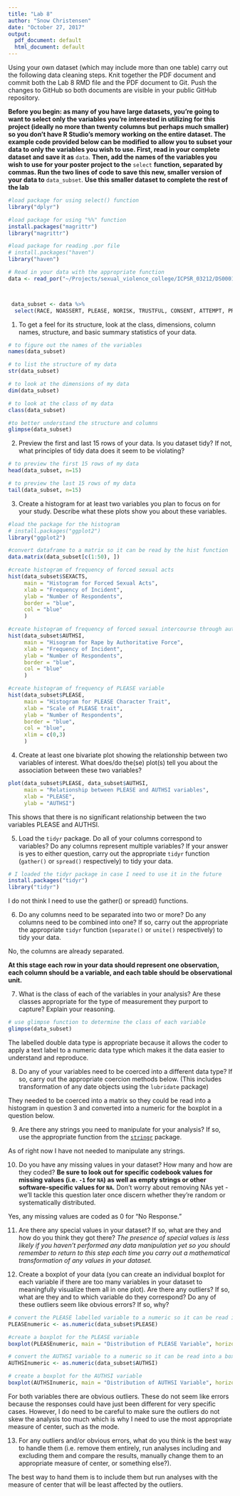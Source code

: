 ```yaml
---
title: "Lab 8"
author: "Snow Christensen"
date: "October 27, 2017"
output:
  pdf_document: default
  html_document: default
---
```


Using your own dataset (which may include more than one table) carry out the following data cleaning steps. Knit together the PDF document and commit both the Lab 8 RMD file and the PDF document to Git. Push the changes to GitHub so both documents are visible in your public GitHub repository. 

**Before you begin: as many of you have large datasets, you're going to want to select only the variables you're interested in utilizing for this project (ideally no more than twenty columns but perhaps much smaller) so you don't have R Studio's memory working on the entire dataset. The example code provided below can be modified to allow you to subset your data to only the variables you wish to use. First, read in your complete dataset and save it as** `data`. **Then, add the names of the variables you wish to use for your poster project to the** `select` **function, separated by commas. Run the two lines of code to save this new, smaller version of your data to** `data_subset`. **Use this smaller dataset to complete the rest of the lab**

```r
#load package for using select() function
library("dplyr")

#load package for using "%%" function
install.packages("magrittr")
library("magrittr")

#load package for reading .por file
# install.packages("haven")
library("haven")

# Read in your data with the appropriate function
data <- read_por("~/Projects/sexual_violence_college/ICPSR_03212/DS0001/03212-0001-Data.por")



 data_subset <- data %>%
  select(RACE, NOASSERT, PLEASE, NORISK, TRUSTFUL, CONSENT, ATTEMPT, PRESSSI, AUTHSI, SEXACTS) 
```


1. To get a feel for its structure, look at the class, dimensions, column names, structure, and basic summary statistics of your data.
```r
# to figure out the names of the variables
names(data_subset)

# to list the structure of my data
str(data_subset)

# to look at the dimensions of my data
dim(data_subset)

# to look at the class of my data
class(data_subset)

#to better understand the structure and columns
glimpse(data_subset)


```


2. Preview the first and last 15 rows of your data. Is you dataset tidy? If not, what principles of tidy data does it seem to be violating?

```R
# to preview the first 15 rows of my data
head(data_subset, n=15)

# to preview the last 15 rows of my data
tail(data_subset, n=15)

```


3. Create a histogram for at least two variables you plan to focus on for your study. Describe what these plots show you about these variables. 
```R
#load the package for the histogram
# install.packages("ggplot2")
library("ggplot2")

#convert dataframe to a matrix so it can be read by the hist function
data.matrix(data_subset[c(1:50), ])

#create histogram of frequency of forced sexual acts
hist(data_subset$SEXACTS,
     main = "Histogram for Forced Sexual Acts",
     xlab = "Frequency of Incident",
     ylab = "Number of Respondents",
     border = "blue",
     col = "blue"
     )

#create histogram of frequency of forced sexual intercourse through authority
hist(data_subset$AUTHSI,
     main = "Hisogram for Rape by Authoritative Force",
     xlab = "Frequency of Incident",
     ylab = "Number of Respondents",
     border = "blue",
     col = "blue"
     )

#create histogram of frequency of PLEASE variable
hist(data_subset$PLEASE,
     main = "Histogram for PLEASE Character Trait",
     xlab = "Scale of PLEASE trait",
     ylab = "Number of Respondents",
     border = "blue",
     col = "blue",
     xlim = c(0,3)
     )

```


4. Create at least one bivariate plot showing the relationship between two variables of interest. What does/do the(se) plot(s) tell you about the association between these two variables?
```r
plot(data_subset$PLEASE, data_subset$AUTHSI,
     main = "Relationship between PLEASE and AUTHSI variables",
     xlab = "PLEASE",
     ylab = "AUTHSI")
```

This shows that there is no significant relationship between the two variables PLEASE and AUTHSI.

5. Load the `tidyr` package. Do all of your columns correspond to variables? Do any columns represent multiple variables? If your answer is yes to either question, carry out the appropriate `tidyr` function (`gather()` or `spread()` respectively) to tidy your data. 

```r
# I loaded the tidyr package in case I need to use it in the future
install.packages("tidyr")
library("tidyr")
```
I do not think I need to use the gather() or spread() functions.

6. Do any columns need to be separated into two or more? Do any columns need to be combined into one? If so, carry out the appropriate the appropriate `tidyr` function (`separate()` or `unite()` respectively) to tidy your data.  

No, the columns are already separated.

**At this stage each row in your data should represent one observation, each column should be a variable, and each table should be observational unit.** 

7. What is the class of each of the variables in your analysis? Are these classes appropriate for the type of measurement they purport to capture? Explain your reasoning. 

```r

# use glimpse function to determine the class of each variable
glimpse(data_subset)

```
The labelled double data type is appropriate because it allows the coder to apply a text label to a numeric data type which makes it the data easier to understand and reproduce. 

8. Do any of your variables need to be coerced into a different data type? If so, carry out the appropriate coercion methods below. (This includes transformation of any date objects using the `lubridate` package)

They needed to be coerced into a matrix so they could be read into a histogram in question 3 and converted into a numeric for the boxplot in a question below.

9. Are there any strings you need to manipulate for your analysis? If so, use the appropriate function from the [`stringr`](https://cran.r-project.org/web/packages/stringr/vignettes/stringr.html) package. 

As of right now I have not needed to manipulate any strings.

10. Do you have any missing values in your dataset? How many and how are they coded? **Be sure to look out for specific codebook values for missing values (i.e. `-1` for `NA`) as well as empty strings or other software-specific values for `NA`.** Don't worry about removing NAs yet - we'll tackle this question later once discern whether they're random or systematically distributed. 

Yes, any missing values are coded as 0 for "No Response."


11. Are there any special values in your dataset? If so, what are they and how do you think they got there? *The presence of special values is less likely if you haven't performed any data manipulation yet so you should remember to return to this step each time you carry out a mathematical transformation of any values in your dataset.*



12. Create a boxplot of your data (you can create an individual boxplot for each variable if there are too many variables in your dataset to meaningfully visualize them all in one plot). Are there any outliers? If so, what are they and to which variable do they correspond? Do any of these outliers seem like obvious errors? If so, why? 
```r
# convert the PLEASE labelled variable to a numeric so it can be read into a boxplot
PLEASEnumeric <- as.numeric(data_subset$PLEASE)

#create a boxplot for the PLEASE variable
boxplot(PLEASEnumeric, main = "Distribution of PLEASE Variable", horizontal = TRUE, xlab = "Value") 

# convert the AUTHSI variable to a numeric so it can be read into a boxplot
AUTHSInumeric <- as.numeric(data_subset$AUTHSI)

# create a boxplot for the AUTHSI variable
boxplot(AUTHSInumeric, main = "Distribution of AUTHSI Variable", horizontal = TRUE, xlab = "Value") 

```
For both variables there are obvious outliers. These do not seem like errors because the responses could have just been different for very specific cases. However, I do need to be careful to make sure the outliers do not skew the analysis too much which is why I need to use the most appropriate measure of center, such as the mode. 

13. For any outliers and/or obvious errors, what do you think is the best way to handle them (i.e. remove them entirely, run analyses including and excluding them and compare the results, manually change them to an appropriate measure of center, or something else?). 

The best way to hand them is to include them but run analyses with the measure of center that will be least affected by the outliers.

